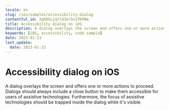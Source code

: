```yaml
---
locale: en
slug: /ios/samples/accessibility-dialog
contentful_id: 3qKDSLjqtld1GrSn1TKPBm
title: Accessibility dialog on iOS
description: A dialog overlays the screen and offers one or more actions to proceed.
keywords: [iOS, accessibility, code sample]
date: 2023-01-23
last_update:
  date: 2023-01-23
---
```


# Accessibility dialog on iOS

A dialog overlays the screen and offers one or more actions to proceed. Dialogs should always include a close button to make them accessible for users of assistive technologies. Furthermore, the focus of assistive technologies should be trapped inside the dialog while it's visible.

<CodeSample id="accessibility-dialog" framework="ios" locale="en"/>
